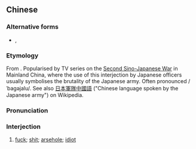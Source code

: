 ==Chinese==
{{zh-forms|gloss=-}}

===Alternative forms===
* {{zh-l|八個雅鹿}}, {{zh-l|八格牙魯}}

===Etymology===
From {{etyl|ja|zh}} {{m|ja|馬鹿野郎|tr=baka yarō||[[idiot]]}}. Popularised by TV series on the [[w:Second Sino-Japanese War|Second Sino-Japanese War]] in Mainland China, where the use of this interjection by Japanese officers usually symbolises the brutality of the Japanese army. Often pronounced /ˈbagəjalu/. See also [[w:zh:日本軍隊中國語|日本軍隊中國語]] ("Chinese language spoken by the Japanese army") on Wikipedia.

===Pronunciation===
{{zh-pron
|m=bāgéyálù
|cat=intj
}}

===Interjection===
{{zh-interj}}

# [[fuck]]; [[shit]]; [[arsehole]]; [[idiot]]